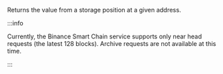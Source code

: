 Returns the value from a storage position at a given address.

:::info

Currently, the Binance Smart Chain service supports only near head requests (the latest 128 blocks).
Archive requests are not available at this time.

:::

